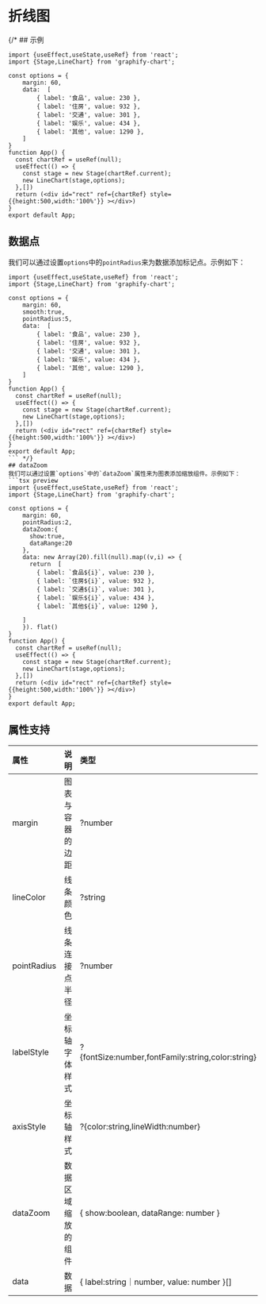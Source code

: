 

# 折线图

{/* ## 示例
```tsx preview
import {useEffect,useState,useRef} from 'react';
import {Stage,LineChart} from 'graphify-chart';

const options = {
    margin: 60,
    data:  [
        { label: '食品', value: 230 },
        { label: '住房', value: 932 },
        { label: '交通', value: 301 },
        { label: '娱乐', value: 434 },
        { label: '其他', value: 1290 },
    ]
}
function App() {
  const chartRef = useRef(null);
  useEffect(() => {
    const stage = new Stage(chartRef.current);
    new LineChart(stage,options);
  },[])
  return (<div id="rect" ref={chartRef} style={{height:500,width:'100%'}} ></div>)
}
export default App;
```
## 数据点
我们可以通过设置`options`中的`pointRadius`来为数据添加标记点。示例如下：
```tsx preview
import {useEffect,useState,useRef} from 'react';
import {Stage,LineChart} from 'graphify-chart';

const options = {
    margin: 60,
    smooth:true,
    pointRadius:5,
    data:  [
        { label: '食品', value: 230 },
        { label: '住房', value: 932 },
        { label: '交通', value: 301 },
        { label: '娱乐', value: 434 },
        { label: '其他', value: 1290 },
    ]
}
function App() {
  const chartRef = useRef(null);
  useEffect(() => {
    const stage = new Stage(chartRef.current);
    new LineChart(stage,options);
  },[])
  return (<div id="rect" ref={chartRef} style={{height:500,width:'100%'}} ></div>)
}
export default App;
``` */}
## dataZoom
我们可以通过设置`options`中的`dataZoom`属性来为图表添加缩放组件。示例如下：
```tsx preview
import {useEffect,useState,useRef} from 'react';
import {Stage,LineChart} from 'graphify-chart';

const options = {
    margin: 60,
    pointRadius:2,
    dataZoom:{
      show:true,
      dataRange:20
    },
    data: new Array(20).fill(null).map((v,i) => {
      return  [
        { label: `食品${i}`, value: 230 },
        { label: `住房${i}`, value: 932 },
        { label: `交通${i}`, value: 301 },
        { label: `娱乐${i}`, value: 434 },
        { label: `其他${i}`, value: 1290 },
        
    ]
    }). flat()
}
function App() {
  const chartRef = useRef(null);
  useEffect(() => {
    const stage = new Stage(chartRef.current);
    new LineChart(stage,options);
  },[])
  return (<div id="rect" ref={chartRef} style={{height:500,width:'100%'}} ></div>)
}
export default App;
```
## 属性支持

| 属性 | 说明  | 类型 | 默认值 |
| :-- | :---: | :--- | :---: |
| margin | 图表与容器的边距 | ?number | 30 |
| lineColor | 线条颜色 | ?string | blue |
| pointRadius| 线条连接点半径 | ?number | 0 |
| labelStyle | 坐标轴字体样式 | ?\{fontSize:number,fontFamily:string,color:string} | \{fontSize:12,fontFamily:默认字体,color:\#333} |
| axisStyle | 坐标轴样式 | ?\{color:string,lineWidth:number} | \{color:\#666,lineWidth:1 } |
| dataZoom | 数据区域缩放的组件 | \{ show:boolean, dataRange: number }| \{ show:false, dataRange: 5 |
| data | 数据 | \{ label:string｜number, value: number }[] | 无 |


